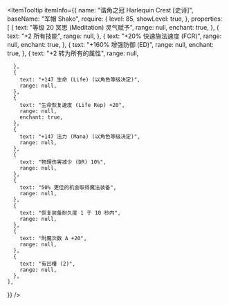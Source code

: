 
<ItemTooltip
  itemInfo={{
    name: "谐角之冠 Harlequin Crest [史诗]",
    baseName: "军帽 Shako",
    require: {
      level: 85,
      showLevel: true,
    },
    properties: [
      {
        text: "等级 20 冥思 (Meditation) 灵气赋予",
        range: null,
        enchant: true,
      },
      {
        text: "+2 所有技能",
        range: null,
      },
      {
        text: "+20% 快速施法速度 (FCR)",
        range: null,
        enchant: true,
      },
      {
        text: "+160% 增强防御 (ED)",
        range: null,
        enchant: true,
      },
      {
        text: "+2 转为所有的属性",
        range: null,

      },
      {
        text: "+147 生命 (Life) (以角色等级决定)",
        range: null,
      },
      {
        text: "生命恢复速度 (Life Rep) +20",
        range: null,
        enchant: true,
      },
      {
        text: "+147 法力 (Mana) (以角色等级决定)",
        range: null,
      },
      {
        text: "物理伤害减少 (DR) 10%",
        range: null,
      },
      {
        text: "50% 更佳的机会取得魔法装备",
        range: null,
      },
      {
        text: "恢复装备耐久度 1 于 10 秒内",
        range: null,
      },
      {
        text: "附魔次数 A +20",
        range: null,
      },
      {
        text: "有凹槽 (2)",
        range: null,
      },
    ],

}}
/>
